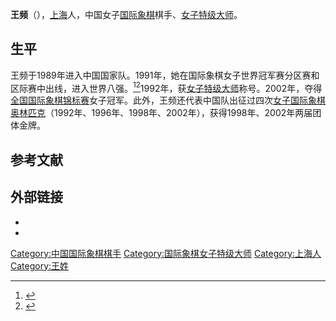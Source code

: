 {{Infobox chess player
|image= Wang Pin 1992 Manila.jpg
|name = 王频
|caption = Manila 1992
|birthname =
|country = {{PRC}}
|birth_date = {{Birth date and age|1974|12|11}}<ref>{{Cite web |url=http://chess.vrsac.com/search/player_e.asp?FC=8600406 |title=Rating data for player Wang, Pin, (CHN) |access-date=2016-03-28 |archive-date=2007-08-08 |archive-url=https://web.archive.org/web/20070808082940/http://chess.vrsac.com/search/player_e.asp?FC=8600406 |dead-url=no }}</ref>
|birth_place = {{CHN}}[[上海市|上海市]]
|death_date =
|death_place =
|title = [[女子特级大师|女子特级大师]]（2002年）
|worldchampion =
|womensworldchampion = 
|rating =
|peakrating = 2506（2000年10月）
}}
'''王频'''（{{bd|1974年|12月11日}}），[[上海|上海]]人，中国女子[[国际象棋|国际象棋]]棋手、[[女子特级大师|女子特级大师]]。

==生平==
王频于1989年进入中国国家队。1991年，她在国际象棋女子世界冠军赛分区赛和区际赛中出线，进入世界八强。<ref>{{cite web|url=http://www.china.com.cn/chinese/SPORT-c/241729.htm|title=国际象棋人物：将下棋进行到底--王频的追求|date=2002-12-04|accessdate=2016-03-28|archive-date=2004-03-11|archive-url=https://web.archive.org/web/20040311152428/http://www.china.com.cn/chinese/SPORT-c/241729.htm|dead-url=no}}</ref><ref>{{cite web|url=http://sh.sina.com.cn/travel/message/2015-09-21/1620166071_3.html|title=2015国际象棋大师混双赛棋手简介 王频|date=2015-09-21|publisher=新浪上海}}</ref>1992年，获[[女子特级大师|女子特级大师]]称号。2002年，夺得[[全国国际象棋锦标赛|全国国际象棋锦标赛]]女子冠军。此外，王频还代表中国队出征过四次[[女子国际象棋奥林匹克|女子国际象棋奥林匹克]]（1992年、1996年、1998年、2002年），获得1998年、2002年两届团体金牌。

== 参考文献 ==
{{reflist}}

== 外部链接 ==
*{{fide|id=8600406}}
*{{chessgames player|id=11043}}

{{start box}}
{{succession box 
|before= [[王蕾|王蕾]]
|title=  [[全国国际象棋锦标赛|中国国际象棋女子冠军]] 
|years=  2002年
|after=  [[徐媛媛|徐媛媛]]
}}
{{end box}}

{{chess-bio-stub}}
{{DEFAULTSORT:W}}
[[Category:中国国际象棋棋手|Category:中国国际象棋棋手]]
[[Category:国际象棋女子特级大师|Category:国际象棋女子特级大师]]
[[Category:上海人|Category:上海人]]
[[Category:王姓|Category:王姓]]